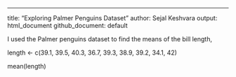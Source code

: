 ---
title: "Exploring Palmer Penguins Dataset"
author: Sejal Keshvara
output: html_document
github_document: default

I used the Palmer penguins dataset to find the means of the bill length,

length <- c(39.1, 39.5, 40.3, 36.7, 39.3, 38.9, 39.2, 34.1, 42)

mean(length)

